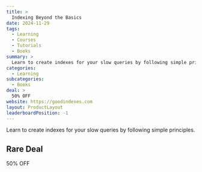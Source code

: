 ```yaml
---
title: >
  Indexing Beyond the Basics
date: 2024-11-29
tags:
  - Learning
  - Courses
  - Tutorials
  - Books
summary: >
  Learn to create indexes for your slow queries by following simple principles.
categories:
  - Learning
subcategories:
  - Books
deal: >
  50% OFF
website: https://goodindexes.com
layout: ProductLayout
leaderboardPosition: -1
---
```

Learn to create indexes for your slow queries by following simple principles.

## Rare Deal

50% OFF
